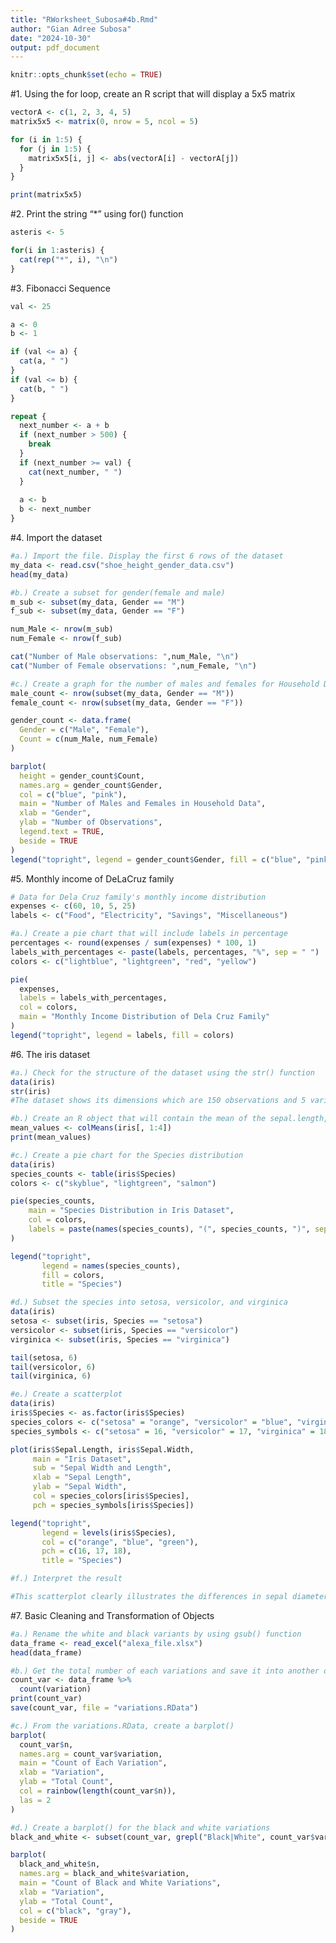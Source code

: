 ```yaml
---
title: "RWorksheet_Subosa#4b.Rmd"
author: "Gian Adree Subosa"
date: "2024-10-30"
output: pdf_document
---
```


```r
knitr::opts_chunk$set(echo = TRUE)
```

#1. Using the for loop, create an R script that will display a 5x5 matrix
```r
vectorA <- c(1, 2, 3, 4, 5)
matrix5x5 <- matrix(0, nrow = 5, ncol = 5)

for (i in 1:5) {
  for (j in 1:5) {
    matrix5x5[i, j] <- abs(vectorA[i] - vectorA[j])
  }
}

print(matrix5x5)
```

#2. Print the string "*" using for() function
```r
asteris <- 5

for(i in 1:asteris) {
  cat(rep("*", i), "\n")
}
```

#3. Fibonacci Sequence
```r
val <- 25

a <- 0
b <- 1

if (val <= a) {
  cat(a, " ")
}
if (val <= b) {
  cat(b, " ")
}

repeat {
  next_number <- a + b
  if (next_number > 500) {
    break
  }
  if (next_number >= val) {
    cat(next_number, " ")
  }
  
  a <- b
  b <- next_number
}
```

#4. Import the dataset
```r
#a.) Import the file. Display the first 6 rows of the dataset
my_data <- read.csv("shoe_height_gender_data.csv")
head(my_data)
```

```r
#b.) Create a subset for gender(female and male)
m_sub <- subset(my_data, Gender == "M")
f_sub <- subset(my_data, Gender == "F")

num_Male <- nrow(m_sub)
num_Female <- nrow(f_sub)

cat("Number of Male observations: ",num_Male, "\n")
cat("Number of Female observations: ",num_Female, "\n")
```

```r
#c.) Create a graph for the number of males and females for Household Data
male_count <- nrow(subset(my_data, Gender == "M"))
female_count <- nrow(subset(my_data, Gender == "F"))

gender_count <- data.frame(
  Gender = c("Male", "Female"),
  Count = c(num_Male, num_Female)
)

barplot(
  height = gender_count$Count,
  names.arg = gender_count$Gender,
  col = c("blue", "pink"),
  main = "Number of Males and Females in Household Data",
  xlab = "Gender",
  ylab = "Number of Observations",
  legend.text = TRUE,
  beside = TRUE
)
legend("topright", legend = gender_count$Gender, fill = c("blue", "pink"))
```

#5. Monthly income of DeLaCruz family
```r
# Data for Dela Cruz family's monthly income distribution
expenses <- c(60, 10, 5, 25)
labels <- c("Food", "Electricity", "Savings", "Miscellaneous")

#a.) Create a pie chart that will include labels in percentage
percentages <- round(expenses / sum(expenses) * 100, 1)
labels_with_percentages <- paste(labels, percentages, "%", sep = " ")
colors <- c("lightblue", "lightgreen", "red", "yellow")

pie(
  expenses,
  labels = labels_with_percentages,
  col = colors,
  main = "Monthly Income Distribution of Dela Cruz Family"
)
legend("topright", legend = labels, fill = colors)
```

#6. The iris dataset
```r
#a.) Check for the structure of the dataset using the str() function
data(iris)
str(iris)
#The dataset shows its dimensions which are 150 observations and 5 variables.
```

```r
#b.) Create an R object that will contain the mean of the sepal.length, sepal.width,petal.length,and petal.width
mean_values <- colMeans(iris[, 1:4])
print(mean_values)
```

```r
#c.) Create a pie chart for the Species distribution
data(iris)
species_counts <- table(iris$Species)
colors <- c("skyblue", "lightgreen", "salmon")

pie(species_counts,
    main = "Species Distribution in Iris Dataset",
    col = colors,
    labels = paste(names(species_counts), "(", species_counts, ")", sep = "")
)

legend("topright", 
       legend = names(species_counts), 
       fill = colors,
       title = "Species")
```

```r
#d.) Subset the species into setosa, versicolor, and virginica
data(iris)
setosa <- subset(iris, Species == "setosa")
versicolor <- subset(iris, Species == "versicolor")
virginica <- subset(iris, Species == "virginica")

tail(setosa, 6)
tail(versicolor, 6)
tail(virginica, 6)
```

```r
#e.) Create a scatterplot
data(iris)
iris$Species <- as.factor(iris$Species)
species_colors <- c("setosa" = "orange", "versicolor" = "blue", "virginica" = "green")
species_symbols <- c("setosa" = 16, "versicolor" = 17, "virginica" = 18)

plot(iris$Sepal.Length, iris$Sepal.Width,
     main = "Iris Dataset",
     sub = "Sepal Width and Length",
     xlab = "Sepal Length",
     ylab = "Sepal Width",
     col = species_colors[iris$Species],
     pch = species_symbols[iris$Species])

legend("topright",
       legend = levels(iris$Species),
       col = c("orange", "blue", "green"),
       pch = c(16, 17, 18),
       title = "Species")
```

```r
#f.) Interpret the result

#This scatterplot clearly illustrates the differences in sepal diameters between the three iris flower species. Setosa is easily identified by its wider and shorter sepals, but virginica and versicolor share some similarities, with virginica having the longest sepals overall. The natural grouping of species according to their sepal traits can be better understood with the help of this depiction.
```

#7. Basic Cleaning and Transformation of Objects
```r
#a.) Rename the white and black variants by using gsub() function
data_frame <- read_excel("alexa_file.xlsx")
head(data_frame)
```

```r
#b.) Get the total number of each variations and save it into another object
count_var <- data_frame %>%
  count(variation)
print(count_var)
save(count_var, file = "variations.RData")
```

```r
#c.) From the variations.RData, create a barplot()
barplot(
  count_var$n,                         
  names.arg = count_var$variation,     
  main = "Count of Each Variation",           
  xlab = "Variation",                         
  ylab = "Total Count",                       
  col = rainbow(length(count_var$n)),  
  las = 2                                     
)
```

```r
#d.) Create a barplot() for the black and white variations
black_and_white <- subset(count_var, grepl("Black|White", count_var$variation))

barplot(
  black_and_white$n,
  names.arg = black_and_white$variation,
  main = "Count of Black and White Variations",
  xlab = "Variation",
  ylab = "Total Count",
  col = c("black", "gray"),                   
  beside = TRUE                               
)

```




